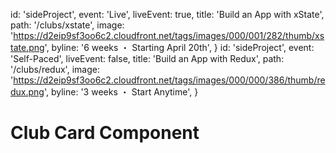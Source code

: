 
  id: 'sideProject',
  event: 'Live',
  liveEvent: true,
  title: 'Build an App with xState',
  path: '/clubs/xstate',
  image:
    'https://d2eip9sf3oo6c2.cloudfront.net/tags/images/000/001/282/thumb/xstate.png',
  byline: '6 weeks ・ Starting April 20th',
}
  id: 'sideProject',
  event: 'Self-Paced',
  liveEvent: false,
  title: 'Build an App with Redux',
  path: '/clubs/redux',
  image:
    'https://d2eip9sf3oo6c2.cloudfront.net/tags/images/000/000/386/thumb/redux.png',
  byline: '3 weeks ・ Start Anytime',
}


<Meta title="Components/Home/ClubCard" />

# Club Card Component

<Canvas>
  <Story name="Resource">
    <div className="bg-gray-100 p-5">
      <ClubCard resource={xStateClub} />
    </div>
    <div className="bg-gray-100 p-5">
      <ClubCard resource={reduxClub} />
    </div>
  </Story>
</Canvas>
